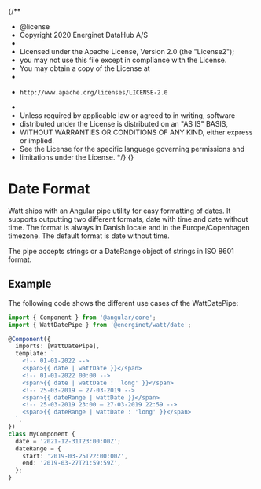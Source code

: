 {/**
 * @license
 * Copyright 2020 Energinet DataHub A/S
 *
 * Licensed under the Apache License, Version 2.0 (the "License2");
 * you may not use this file except in compliance with the License.
 * You may obtain a copy of the License at
 *
 *     http://www.apache.org/licenses/LICENSE-2.0
 *
 * Unless required by applicable law or agreed to in writing, software
 * distributed under the License is distributed on an "AS IS" BASIS,
 * WITHOUT WARRANTIES OR CONDITIONS OF ANY KIND, either express or implied.
 * See the License for the specific language governing permissions and
 * limitations under the License.
 */}
{}

<Meta title="Utils/Date Format" />

# Date Format

Watt ships with an Angular pipe utility for easy formatting of dates. It supports outputting
two different formats, date with time and date without time. The format is always in Danish
locale and in the Europe/Copenhagen timezone. The default format is date without time.

The pipe accepts strings or a DateRange object of strings in ISO 8601 format.

## Example

The following code shows the different use cases of the WattDatePipe:

```ts
import { Component } from '@angular/core';
import { WattDatePipe } from '@energinet/watt/date';

@Component({
  imports: [WattDatePipe],
  template: `
    <!-- 01-01-2022 -->
    <span>{{ date | wattDate }}</span>
    <!-- 01-01-2022 00:00 -->
    <span>{{ date | wattDate : 'long' }}</span>
    <!-- 25-03-2019 ― 27-03-2019 -->
    <span>{{ dateRange | wattDate }}</span>
    <!-- 25-03-2019 23:00 ― 27-03-2019 22:59 -->
    <span>{{ dateRange | wattDate : 'long' }}</span>
  `,
})
class MyComponent {
  date = '2021-12-31T23:00:00Z';
  dateRange = {
    start: '2019-03-25T22:00:00Z',
    end: '2019-03-27T21:59:59Z',
  };
}
```
